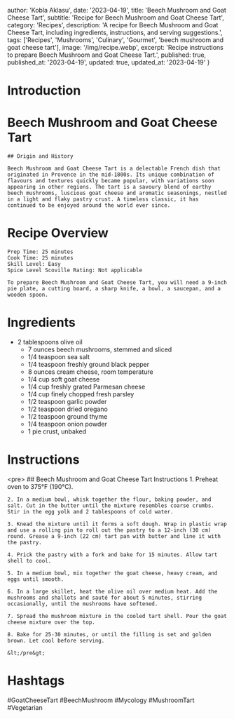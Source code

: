 
  author: 'Kobla Aklasu',
  date: '2023-04-19',
  title: 'Beech Mushroom and Goat Cheese Tart',
  subtitle: 'Recipe for Beech Mushroom and Goat Cheese Tart',
  category: 'Recipes',
  description: 'A recipe for Beech Mushroom and Goat Cheese Tart, including ingredients, instructions, and serving suggestions.',
  tags: ['Recipes', 'Mushrooms', 'Culinary', 'Gourmet', 'beech mushroom and goat cheese tart'],
  image: '/img/recipe.webp',
  excerpt: 'Recipe instructions to prepare Beech Mushroom and Goat Cheese Tart.',
  published: true,
  published_at: '2023-04-19',
  updated: true,
  updated_at: '2023-04-19'
}


  # Introduction

# Beech Mushroom and Goat Cheese Tart
    
    ## Origin and History
    
    Beech Mushroom and Goat Cheese Tart is a delectable French dish that originated in Provence in the mid-1800s. Its unique combination of flavours and textures quickly became popular, with variations soon appearing in other regions. The tart is a savoury blend of earthy beech mushrooms, luscious goat cheese and aromatic seasonings, nestled in a light and flaky pastry crust. A timeless classic, it has continued to be enjoyed around the world ever since.

# Recipe Overview

    Prep Time: 25 minutes
    Cook Time: 25 minutes
    Skill Level: Easy
    Spice Level Scoville Rating: Not applicable
    
    To prepare Beech Mushroom and Goat Cheese Tart, you will need a 9-inch pie plate, a cutting board, a sharp knife, a bowl, a saucepan, and a wooden spoon.

# Ingredients

- 2 tablespoons olive oil
    - 7 ounces beech mushrooms, stemmed and sliced 
    - 1/4 teaspoon sea salt 
    - 1/4 teaspoon freshly ground black pepper
    - 8 ounces cream cheese, room temperature
    - 1/4 cup soft goat cheese
    - 1/4 cup freshly grated Parmesan cheese 
    - 1/4 cup finely chopped fresh parsley 
    - 1/2 teaspoon garlic powder 
    - 1/2 teaspoon dried oregano
    - 1/2 teaspoon ground thyme 
    - 1/4 teaspoon onion powder
    - 1 pie crust, unbaked

# Instructions

&lt;pre&gt;
    ## Beech Mushroom and Goat Cheese Tart Instructions
    1. Preheat oven to 375°F (190°C).
    
    2. In a medium bowl, whisk together the flour, baking powder, and salt. Cut in the butter until the mixture resembles coarse crumbs. Stir in the egg yolk and 2 tablespoons of cold water.
    
    3. Knead the mixture until it forms a soft dough. Wrap in plastic wrap and use a rolling pin to roll out the pastry to a 12-inch (30 cm) round. Grease a 9-inch (22 cm) tart pan with butter and line it with the pastry.
    
    4. Prick the pastry with a fork and bake for 15 minutes. Allow tart shell to cool.
    
    5. In a medium bowl, mix together the goat cheese, heavy cream, and eggs until smooth.
    
    6. In a large skillet, heat the olive oil over medium heat. Add the mushrooms and shallots and sauté for about 5 minutes, stirring occasionally, until the mushrooms have softened.
    
    7. Spread the mushroom mixture in the cooled tart shell. Pour the goat cheese mixture over the top.
    
    8. Bake for 25-30 minutes, or until the filling is set and golden brown. Let cool before serving.
    
    &lt;/pre&gt;

# Hashtags

#GoatCheeseTart #BeechMushroom #Mycology #MushroomTart #Vegetarian



